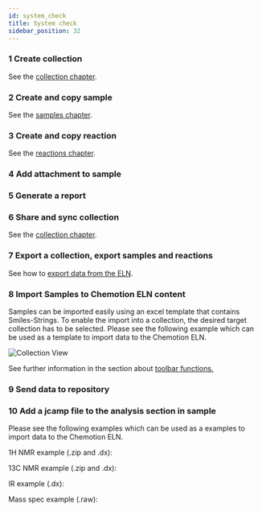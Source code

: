 ```yaml
---
id: system_check
title: System check
sidebar_position: 32
---
```



### 1 Create collection

See the [collection chapter](collections#sorting-and-organizing).

### 2 Create and copy sample

See the [samples chapter](samples#generation).

### 3 Create and copy reaction

See the [reactions chapter](reactions#generation).

### 4 Add attachment to sample

### 5 Generate a report

### 6 Share and sync collection

See the [collection chapter](collections#shared-collections).

### 7 Export a collection, export samples and reactions

See how to [export data from the ELN](toolbar_functions#exporting-data-from-the-eln).

### 8 Import Samples to Chemotion ELN content

Samples can be imported easily using an excel template that contains Smiles-Strings. To enable the import into a collection, the desired target collection has to be selected.
Please see the following example which can be used as a template to import data to the Chemotion ELN.

<p>
  <DownloadBtn
    files={["/chemotionsaurus/files/template_sample_import.xlsx"]}
    text={"Download XLSX Template here "}
  />
</p>

![Collection View](/img/import_samples.gif)

See further information in the section about [toolbar functions.](toolbar_functions)

### 9 Send data to repository

### 10 Add a jcamp file to the analysis section in sample

Please see the following examples which can be used as a examples to import data to the Chemotion ELN.

<p>1H NMR example (.zip and .dx):</p>
<p>
  <DownloadBtn
    files={["/chemotionsaurus/files/SVS-957 F1_10.zip"]}
    text={"Download zip file"}
  />
  <DownloadBtn
    files={["/chemotionsaurus/files/SVS-957 F1_10.dx"]}
    text={"Download dx file"}
  />
</p>
<p>13C NMR example (.zip and .dx):</p>
<p>
  <DownloadBtn
    files={["/chemotionsaurus/files/SVS-969F1_12.zip"]}
    text={"Download zip file"}
  />
  <DownloadBtn
    files={["/chemotionsaurus/files/SVS-969F1_12.dx"]}
    text={"Download dx file"}
  />
</p>
<p>IR example (.dx): </p>
<p>
  <DownloadBtn
    files={["/chemotionsaurus/files/SVS-969F1 (1).dx"]}
    text={"Download dx file"}
  />
</p>
<p>Mass spec example (.raw):</p>
<p>
  <DownloadBtn
    files={["/chemotionsaurus/files/svs-969f1 (1).RAW"]}
    text={"Download RAW file"}
  />
  <DownloadBtn
    files={["/chemotionsaurus/files/svs-969f1.edit.jdx"]}
    text={"Download dx file"}
  />
</p>
